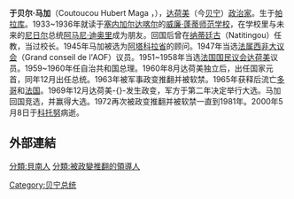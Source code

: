 {{unreferenced|time=2016-04-14T05:08:45+00:00}}
{{NoteTA|G1=People|G2=地名}}
{{Infobox President
| name           = 于貝爾·馬加
| image          = Hubert Maga 1961 (cropped).png
| imagesize      = 200px
| caption        = 于貝爾·馬加總統 （1961年）
| order          = [[法國國民議會|法國國民議會]]議員
| term_start     = 1951年6月17日
| term_end       = 1959年5月22日
| order2         = [[貝南總統|達荷美總理]]
| term_start2    = 1959年5月22日
| term_end2      = 1960年8月1日
| predecessor2   = [[蘇魯-米岡·阿皮蒂|蘇魯-米岡·阿皮蒂]]
| successor2     = 職務廢止
| order3         = [[貝南總統|達荷美總統]]
| vicepresident3 = [[蘇魯-米岡·阿皮蒂|蘇魯-米岡·阿皮蒂]]
| term_start3    = 1960年8月1日
| term_end3      = 1963年10月22日
| predecessor3   = 職務創設
| successor3     = [[克里斯托夫·索格洛|克里斯托夫·索格洛]]
| order4         = [[貝南總統|總統委員會主席]]
| vicepresident4 = [[朱斯坦·阿奧馬德貝-托莫坦|朱斯坦·阿奧馬德貝-托莫坦]]
| term_start4    = 1970年5月7日
| term_end4      = 1972年5月7日
| predecessor4   = [[保羅-埃米爾·德蘇扎|保羅-埃米爾·德蘇扎]] (最高軍事委員會主席)
| successor4     = [[朱斯坦·阿奧馬德貝-托莫坦|朱斯坦·阿奧馬德貝-托莫坦]]
| birth_date     = {{birth date|1916|08|10|mf=y}}
| birth_place    = [[帕拉庫|帕拉庫]], [[法屬達荷美|法屬達荷美]]
| death_date     = {{Death date and age|1916|08|10|2000|05|08|mf=y}}
| death_place    = [[科托努|科托努]], [[貝南|貝南]]
| resting_place  = [[帕拉庫|帕拉庫]]于貝爾·馬加陵寢<ref>{{Cite web |url=https://www.agencebeninpresse.info/web/depeche/20/les-eveques-du-benin-rendent-hommage-au-feu-hubert-maga |title=Religion / Les évêques du Bénin rendent hommage au feu Hubert Maga |access-date=2021-12-01 |archive-date=2021-12-01 |archive-url=https://web.archive.org/web/20211201120422/https://www.agencebeninpresse.info/web/depeche/20/les-eveques-du-benin-rendent-hommage-au-feu-hubert-maga }}</ref><ref>{{Cite web |url=https://daabaaru.bj/parakou-les-eveques-du-benin-prient-sur-la-tombe-du-feu-hubert-maga/amp/ |title=PARAKOU : Les évêques du Bénin prient sur la tombe du feu Hubert Maga |access-date=2021-12-01 |archive-date=2021-12-01 |archive-url=https://web.archive.org/web/20211201132041/https://daabaaru.bj/parakou-les-eveques-du-benin-prient-sur-la-tombe-du-feu-hubert-maga/amp/ }}</ref>
| spouse         = 
| party          = {{tsl|en|Dahomey Democratic Rally|達荷美民主集會}}
| signature      = Hubert Maga Signature.svg
}}
'''于贝尔·马加'''（Coutoucou Hubert Maga ，{{bd|1916年|8月10日|2000年|5月8日|Maga, Hubert}}），[[达荷美|达荷美]]（今[[贝宁|贝宁]]）[[政治家|政治家]]。生于[[帕拉库|帕拉库]]。1933~1936年就读于[[塞内加尔|塞内加尔]][[达喀尔|达喀尔]]的[[威廉·蓬蒂师范学校|威廉·蓬蒂师范学校]]，在学校里与未来的[[尼日尔|尼日尔]]总统[[阿马尼·迪奥里|阿马尼·迪奥里]]成为朋友。回国后曾在[[纳蒂廷古|纳蒂廷古]]（Natitingou）任教，当过校长。1945年马加被选为[[阿塔科拉省|阿塔科拉省]]的顾问。1947年当选[[法属西非大议会|法属西非大议会]]（Grand conseil de l'AOF）议员。1951~1958年当选[[法国国民议会|法国国民议会]][[达荷美|达荷美]]议员。1959~1960年任自治共和国总理。1960年8月达荷美独立后，出任国家元首，同年12月出任总统。1963年被军事政变推翻并被软禁。1965年获释后流亡[[多哥|多哥]]和[[法国|法国]]。1969年12月达荷美-{}-发生政变，军方于第二年决定举行大选。马加回国竞选，并赢得大选。1972再次被政变推翻并被软禁一直到1981年。2000年5月8日于[[科托努|科托努]]病逝。

==外部連結==
{{reflist}}

{{贝宁总统}}
{{Authority control}}
{{DEFAULTSORT:Maga, Hubert}}
[[分類:貝南人|分類:貝南人]]
[[分類:被政變推翻的領導人|分類:被政變推翻的領導人]]
[[Category:贝宁总统|Category:贝宁总统]]